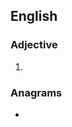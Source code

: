 ==English==

===Adjective===
{{head|en|adjective superlative form}}

# {{en-superlative of|dicky}}

===Anagrams===
* {{anagrams|en|a=cdeiikst|dickties|stickied}}